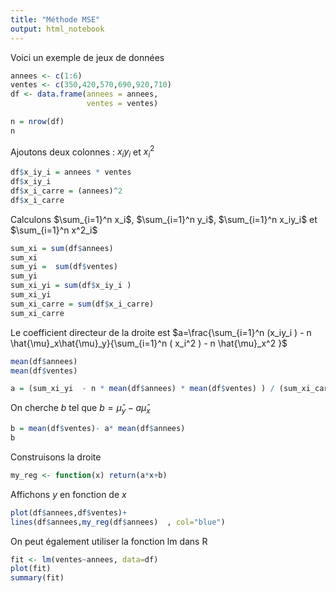 ```yaml
---
title: "Méthode MSE"
output: html_notebook
---
```


Voici un exemple de jeux de données 
```r
annees <- c(1:6)
ventes <- c(350,420,570,690,920,710)
df <- data.frame(annees = annees,
                 ventes = ventes)

n = nrow(df)
n
```

Ajoutons deux colonnes : $x_iy_i$ et $x_i^2$

```r
df$x_iy_i = annees * ventes 
df$x_iy_i 
df$x_i_carre = (annees)^2
df$x_i_carre
```

Calculons $\sum_{i=1}^n x_i$,  $\sum_{i=1}^n y_i$,  $\sum_{i=1}^n x_iy_i$ et  $\sum_{i=1}^n x^2_i$

```r
sum_xi = sum(df$annees)
sum_xi
sum_yi =  sum(df$ventes)
sum_yi
sum_xi_yi = sum(df$x_iy_i )
sum_xi_yi 
sum_xi_carre = sum(df$x_i_carre)
sum_xi_carre
```

Le coefficient directeur de la droite est $a=\frac{\sum_{i=1}^n (x_iy_i ) - n \hat{\mu}_x\hat{\mu}_y}{\sum_{i=1}^n ( x_i^2 ) - n \hat{\mu}_x^2 }$

```r
mean(df$annees)
mean(df$ventes)

a = (sum_xi_yi  - n * mean(df$annees) * mean(df$ventes) ) / (sum_xi_carre - n * (mean(df$annees))^2 )
```

On cherche $b$ tel que $b=\hat{\mu}_y - a \hat{\mu}_x$ 
```r
b = mean(df$ventes)- a* mean(df$annees)
b
```

Construisons la droite
```r
my_reg <- function(x) return(a*x+b)
```


Affichons $y$ en fonction de $x$

```r
plot(df$annees,df$ventes)+
lines(df$annees,my_reg(df$annees)  , col="blue")
```


On peut également utiliser la fonction lm dans R

```r
fit <- lm(ventes~annees, data=df)
plot(fit)
summary(fit)
```









